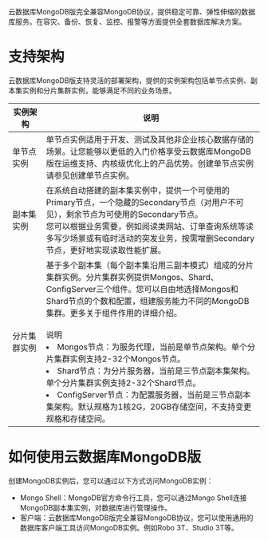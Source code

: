 云数据库MongoDB版完全兼容MongoDB协议，提供稳定可靠、弹性伸缩的数据库服务。在容灾、备份、恢复、监控、报警等方面提供全套数据库解决方案。

# **支持架构**

云数据库MongoDB版支持灵活的部署架构，提供的实例架构包括单节点实例、副本集实例和分片集群实例，能够满足不同的业务场景。

| 实例架构 <img width=140/> | 说明 |
|-|-|
| 单节点实例 | 单节点实例适用于开发、测试及其他非企业核心数据存储的场景。让您能够以更低的入门价格享受云数据库MongoDB版在运维支持、内核级优化上的产品优势。创建单节点实例请参见创建单节点实例。 |
| 副本集实例 | 在系统自动搭建的副本集实例中，提供一个可使用的Primary节点，一个隐藏的Secondary节点（对用户不可见），剩余节点为可使用的Secondary节点。<br>您可以根据业务需要，例如阅读类网站、订单查询系统等读多写少场景或有临时活动的突发业务，按需增删Secondary节点，更好地实现读取性能扩展。 |
| 分片集群实例 | 基于多个副本集（每个副本集沿用三副本模式）组成的分片集群实例。分片集群实例提供Mongos、Shard、ConfigServer三个组件。您可以自由地选择Mongos和Shard节点的个数和配置，组建服务能力不同的MongoDB集群。更多关于组件作用的详细介绍。<br><br>说明<li>Mongos节点：为服务代理，当前是单节点架构。单个分片集群实例支持2-32个Mongos节点。<li>Shard节点：为分片服务器，当前是三节点副本集架构。单个分片集群实例支持2-32个Shard节点。<li>ConfigServer节点：为配置服务器，当前是三节点副本集架构。默认规格为1核2G，20GB存储空间，不支持变更规格和存储空间。 |
	

# **如何使用云数据库MongoDB版**

创建MongoDB实例后，您可以通过以下方式访问MongoDB实例：
- Mongo Shell：MongoDB官方命令行工具，您可以通过Mongo Shell连接MongoDB副本集实例，对数据库进行管理操作。
- 客户端：云数据库MongoDB版完全兼容MongoDB协议，您可以使用通用的数据库客户端工具访问MongoDB实例。例如Robo 3T、Studio 3T等。
	
